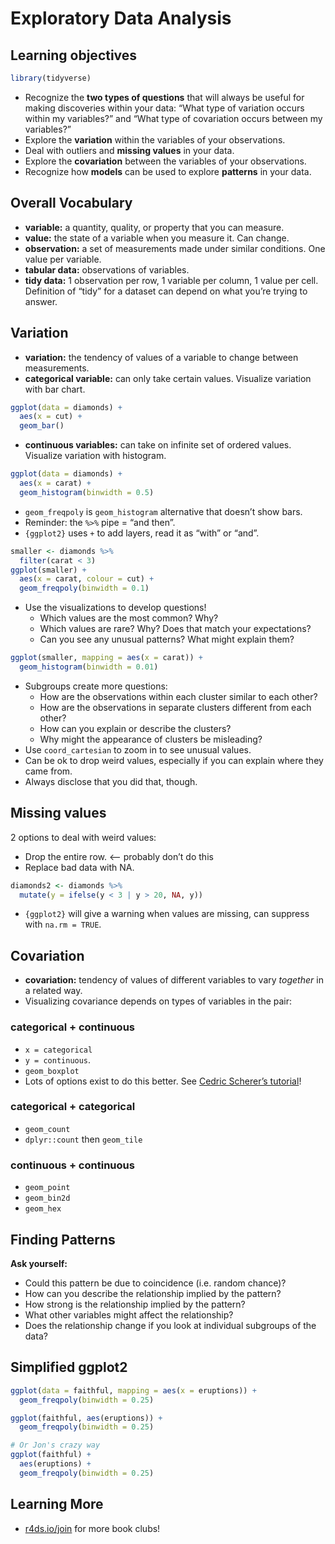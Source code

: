 # Exploratory Data Analysis

## Learning objectives

```r
library(tidyverse)
```

- Recognize the **two types of questions** that will always be useful for making discoveries within your data: "What type of variation occurs within my variables?" and "What type of covariation occurs between my variables?"
- Explore the **variation** within the variables of your observations.
- Deal with outliers and **missing values** in your data.
- Explore the **covariation** between the variables of your observations.
- Recognize how **models** can be used to explore **patterns** in your data.

## Overall Vocabulary

- **variable:** a quantity, quality, or property that you can measure.
- **value:** the state of a variable when you measure it. Can change.
- **observation:** a set of measurements made under similar conditions. One value per variable.
- **tabular data:** observations of variables.
- **tidy data:** 1 observation per row, 1 variable per column, 1 value per cell. Definition of "tidy" for a dataset can depend on what you're trying to answer.

## Variation

- **variation:** the tendency of values of a variable to change between measurements.
- **categorical variable:** can only take certain values. Visualize variation with bar chart.

```r
ggplot(data = diamonds) +
  aes(x = cut) +
  geom_bar()
```

- **continuous variables:** can take on infinite set of ordered values. Visualize variation with histogram.

```r
ggplot(data = diamonds) +
  aes(x = carat) +
  geom_histogram(binwidth = 0.5)
```

- `geom_freqpoly` is `geom_histogram` alternative that doesn't show bars.
- Reminder: the `%>%` pipe = "and then".
- `{ggplot2}` uses `+` to add layers, read it as "with" or "and".

```r
smaller <- diamonds %>% 
  filter(carat < 3) 
ggplot(smaller) +
  aes(x = carat, colour = cut) +
  geom_freqpoly(binwidth = 0.1)
```

- Use the visualizations to develop questions!
  - Which values are the most common? Why?
  - Which values are rare? Why? Does that match your expectations?
  - Can you see any unusual patterns? What might explain them?

```r
ggplot(smaller, mapping = aes(x = carat)) +
  geom_histogram(binwidth = 0.01)
```

- Subgroups create more questions:
  - How are the observations within each cluster similar to each other?
  - How are the observations in separate clusters different from each other?
  - How can you explain or describe the clusters?
  - Why might the appearance of clusters be misleading?

- Use `coord_cartesian` to zoom in to see unusual values.
- Can be ok to drop weird values, especially if you can explain where they came from.
- Always disclose that you did that, though.

## Missing values

2 options to deal with weird values:

- Drop the entire row. <-- probably don't do this
- Replace bad data with NA.

```r
diamonds2 <- diamonds %>% 
  mutate(y = ifelse(y < 3 | y > 20, NA, y))
```

- `{ggplot2}` will give a warning when values are missing, can suppress with `na.rm = TRUE`.

## Covariation

- **covariation:** tendency of values of different variables to vary *together* in a related way.
- Visualizing covariance depends on types of variables in the pair:

### categorical + continuous

- `x = categorical`
- `y = continuous`.
- `geom_boxplot`
- Lots of options exist to do this better. See [Cedric Scherer's tutorial](https://www.cedricscherer.com/2021/06/06/visualizing-distributions-with-raincloud-plots-with-ggplot2/)!

### categorical + categorical

- `geom_count`
- `dplyr::count` then `geom_tile`

### continuous + continuous

- `geom_point`
- `geom_bin2d`
- `geom_hex`


## Finding Patterns

**Ask yourself:**

- Could this pattern be due to coincidence (i.e. random chance)?
- How can you describe the relationship implied by the pattern?
- How strong is the relationship implied by the pattern?
- What other variables might affect the relationship?
- Does the relationship change if you look at individual subgroups of the data?

## Simplified ggplot2

```r
ggplot(data = faithful, mapping = aes(x = eruptions)) + 
  geom_freqpoly(binwidth = 0.25)

ggplot(faithful, aes(eruptions)) + 
  geom_freqpoly(binwidth = 0.25)

# Or Jon's crazy way
ggplot(faithful) +
  aes(eruptions) +
  geom_freqpoly(binwidth = 0.25)
```

## Learning More

- [r4ds.io/join](r4ds.io/join) for more book clubs!